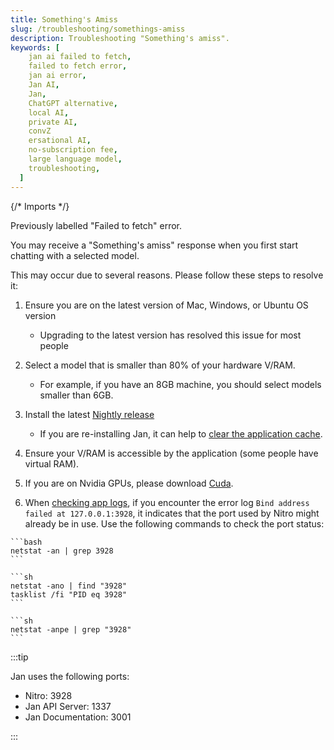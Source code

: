 ```yaml
---
title: Something's Amiss
slug: /troubleshooting/somethings-amiss
description: Troubleshooting "Something's amiss".
keywords: [
    jan ai failed to fetch,
    failed to fetch error,
    jan ai error,
    Jan AI,
    Jan,
    ChatGPT alternative,
    local AI,
    private AI,
    convZ
    ersational AI,
    no-subscription fee,
    large language model,
    troubleshooting,
  ]
---
```


{/* Imports */}

Previously labelled "Failed to fetch" error.

You may receive a "Something's amiss" response when you first start chatting with a selected model.

This may occur due to several reasons. Please follow these steps to resolve it:

1. Ensure you are on the latest version of Mac, Windows, or Ubuntu OS version

   - Upgrading to the latest version has resolved this issue for most people

2. Select a model that is smaller than 80% of your hardware V/RAM.

   - For example, if you have an 8GB machine, you should select models smaller than 6GB.

3. Install the latest [Nightly release](https://jan.ai/install/nightly/)

   - If you are re-installing Jan, it can help to [clear the application cache](https://jan.ai/troubleshooting/stuck-on-broken-build/).

4. Ensure your V/RAM is accessible by the application (some people have virtual RAM).

5. If you are on Nvidia GPUs, please download [Cuda](https://developer.nvidia.com/cuda-downloads).

6. When [checking app logs](https://jan.ai/troubleshooting/how-to-get-error-logs/), if you encounter the error log `Bind address failed at 127.0.0.1:3928`, it indicates that the port used by Nitro might already be in use. Use the following commands to check the port status:

<Tabs groupId="operating-systems">
  <TabItem value="mac" label="macOS">
    
    ```bash
    netstat -an | grep 3928
    ```

  </TabItem>
  <TabItem value="win" label="Windows">
    
    ```sh
    netstat -ano | find "3928" 
    tasklist /fi "PID eq 3928"
    ```

  </TabItem>
  <TabItem value="linux" label="Linux">
    
    ```sh
    netstat -anpe | grep "3928" 
    ```

  </TabItem>
</Tabs>

:::tip

Jan uses the following ports:

- Nitro: 3928
- Jan API Server: 1337
- Jan Documentation: 3001

:::
